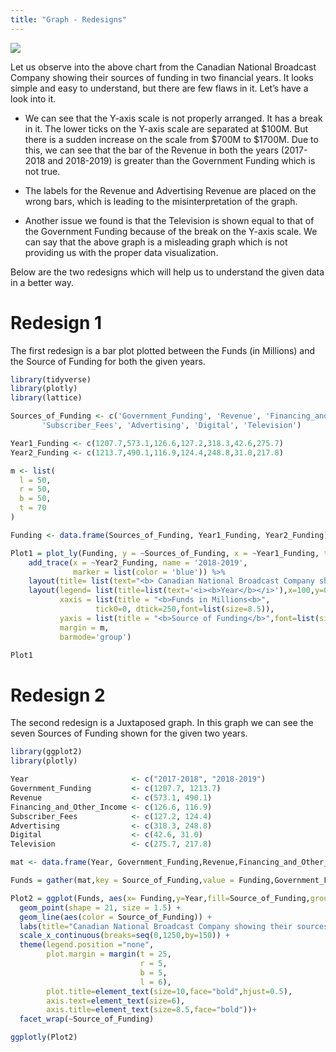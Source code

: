 ```yaml
---
title: "Graph - Redesigns"
---
```


![](Bad Graph 1.jpg)

Let us observe into the above chart from the Canadian National Broadcast Company showing their sources of funding in two financial years. It looks simple and easy to understand, but there are few flaws in it. Let’s have a look into it.

-   We can see that the Y-axis scale is not properly arranged. It has a break in it. The lower ticks on the Y-axis scale are separated at \$100M. But there is a sudden increase on the scale from \$700M to \$1700M. Due to this, we can see that the bar of the Revenue in both the years (2017-2018 and 2018-2019) is greater than the Government Funding which is not true.

-   The labels for the Revenue and Advertising Revenue are placed on the wrong bars, which is leading to the misinterpretation of the graph.

-   Another issue we found is that the Television is shown equal to that of the Government Funding because of the break on the Y-axis scale. We can say that the above graph is a misleading graph which is not providing us with the proper data visualization.

Below are the two redesigns which will help us to understand the given data in a better way.

# Redesign 1

The first redesign is a bar plot plotted between the Funds (in Millions) and the Source of Funding for both the given years.

```r
library(tidyverse)
library(plotly)
library(lattice)

Sources_of_Funding <- c('Government_Funding', 'Revenue', 'Financing_and_Other_Income',
       'Subscriber_Fees', 'Advertising', 'Digital', 'Television')

Year1_Funding <- c(1207.7,573.1,126.6,127.2,318.3,42.6,275.7)
Year2_Funding <- c(1213.7,490.1,116.9,124.4,248.8,31.0,217.8)

m <- list(
  l = 50,
  r = 50,
  b = 50,
  t = 70
)

Funding <- data.frame(Sources_of_Funding, Year1_Funding, Year2_Funding)

Plot1 = plot_ly(Funding, y = ~Sources_of_Funding, x = ~Year1_Funding, type = 'bar', name = '2017-2018',marker=list(color = 'red')) %>% 
    add_trace(x = ~Year2_Funding, name = '2018-2019', 
              marker = list(color = 'blue')) %>%
    layout(title= list(text="<b> Canadian National Broadcast Company showing\ntheir sources of funding in two financial years. </b>",x=0.5,y=0.9,xanchor='center',yanchor='top'),font=list(size=10))  %>%
    layout(legend= list(title=list(text='<i><b>Year</b></i>'),x=100,y=0.5),
           xaxis = list(title = "<b>Funds in Millions<b>",
                   tick0=0, dtick=250,font=list(size=8.5)),
           yaxis = list(title = "<b>Source of Funding</b>",font=list(size=8.5)),
           margin = m,
           barmode='group')

Plot1
```

# Redesign 2

The second redesign is a Juxtaposed graph. In this graph we can see the seven Sources of Funding shown for the given two years.

```r

library(ggplot2)
library(plotly)

Year                       <- c("2017-2018", "2018-2019")
Government_Funding         <- c(1207.7, 1213.7)
Revenue	                   <- c(573.1, 490.1)
Financing_and_Other_Income <- c(126.6, 116.9)
Subscriber_Fees            <- c(127.2, 124.4)
Advertising	               <- c(318.3, 248.8)
Digital                    <- c(42.6, 31.0)
Television                 <- c(275.7, 217.8)

mat <- data.frame(Year, Government_Funding,Revenue,Financing_and_Other_Income,Subscriber_Fees,Advertising,Digital,Television)

Funds = gather(mat,key = Source_of_Funding,value = Funding,Government_Funding:Television,factor_key = T)

Plot2 = ggplot(Funds, aes(x= Funding,y=Year,fill=Source_of_Funding,group = Source_of_Funding)) +
  geom_point(shape = 21, size = 1.5) + 
  geom_line(aes(color = Source_of_Funding)) +
  labs(title="Canadian National Broadcast Company showing their sources of\nfunding in two financial years.",fill="Source of Funding",x="Funds in Millions",y="Year")+
  scale_x_continuous(breaks=seq(0,1250,by=150)) + 
  theme(legend.position ="none",
        plot.margin = margin(t = 25,  
                             r = 5,  
                             b = 5,  
                             l = 6),
        plot.title=element_text(size=10,face="bold",hjust=0.5),
        axis.text=element_text(size=6),
        axis.title=element_text(size=8.5,face="bold"))+
  facet_wrap(~Source_of_Funding)

ggplotly(Plot2)
```
